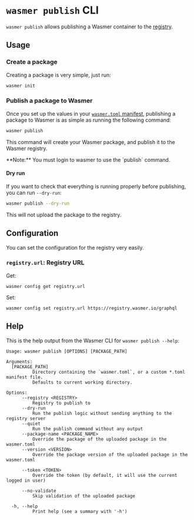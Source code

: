 
# `wasmer publish` CLI

`wasmer publish` allows publishing a Wasmer container to the [registry](/registry).

## Usage

### Create a package

Creating a package is very simple, just run:

```bash
wasmer init
```

### Publish a package to Wasmer

Once you set up the values in your [`wasmer.toml` manifest](/registry/manifest), publishing a package to Wasmer is as simple as running the following command:

```bash
wasmer publish
```

This command will create your Wasmer package, and publish it to the Wasmer registry.

<Callout type="info" emoji="ℹ️">
  **Note:** You must login to wasmer to use the `publish` command.
</Callout>

#### Dry run

If you want to check that everything is running properly before publishing, you can run `--dry-run`:

```bash
wasmer publish --dry-run
```

<Callout type="default" emoji="💡">
  This will not upload the package to the registry.
</Callout>

## Configuration

You can set the configuration for the registry very easily.

### `registry.url`: Registry URL 

Get:
```
wasmer config get registry.url
```

Set:
```
wasmer config set registry.url https://registry.wasmer.io/graphql
```

## Help

This is the help output from the Wasmer CLI for `wasmer publish --help`:

```
Usage: wasmer publish [OPTIONS] [PACKAGE_PATH]

Arguments:
  [PACKAGE_PATH]
          Directory containing the `wasmer.toml`, or a custom *.toml manifest file.
          Defaults to current working directory.

Options:
      --registry <REGISTRY>
          Registry to publish to
      --dry-run
          Run the publish logic without sending anything to the registry server
      --quiet
          Run the publish command without any output
      --package-name <PACKAGE_NAME>
          Override the package of the uploaded package in the wasmer.toml
      --version <VERSION>
          Override the package version of the uploaded package in the wasmer.toml

      --token <TOKEN>
          Override the token (by default, it will use the current logged in user)

      --no-validate
          Skip validation of the uploaded package

  -h, --help
          Print help (see a summary with '-h')
```
